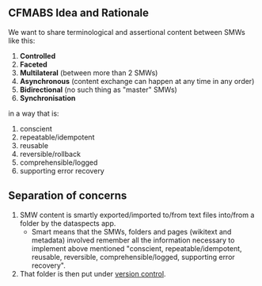 {{Concept
|HasEntityTitle=Controlled, faceted, multilateral, asynchronous, bidirectional synchronisation of multiple SMWs (CFMABS)
}}

== CFMABS Idea and Rationale ==

We want to share terminological and assertional content between SMWs like this:

# '''Controlled'''
# '''Faceted'''
# '''Multilateral''' (between more than 2 SMWs)
# '''Asynchronous''' (content exchange can happen at any time in any order)
# '''Bidirectional''' (no such thing as "master" SMWs)
# '''Synchronisation'''

in a way that is:

# conscient
# repeatable/idempotent
# reusable
# reversible/rollback
# comprehensible/logged
# supporting error recovery

== Separation of concerns ==

# SMW content is smartly exported/imported to/from text files into/from a folder by the dataspects app.
#* Smart means that the SMWs, folders and pages (wikitext and metadata) involved remember all the information necessary to implement above mentioned "conscient, repeatable/idempotent, reusable, reversible, comprehensible/logged, supporting error recovery".
# That folder is then put under [https://en.wikipedia.org/wiki/Comparison_of_version_control_software version control].

